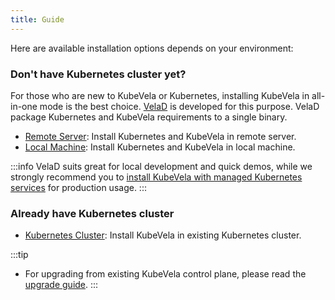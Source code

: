 ```yaml
---
title: Guide
---
```


Here are available installation options depends on your environment:

### Don't have Kubernetes cluster yet?

For those who are new to KubeVela or Kubernetes, installing KubeVela in all-in-one mode is the best choice.
[VelaD](https://github.com/kubevela/velad) is developed for this purpose. VelaD package Kubernetes and KubeVela requirements to a single binary.

- [Remote Server](./install-remote): Install Kubernetes and KubeVela in remote server.
- [Local Machine](./install-local): Install Kubernetes and KubeVela in local machine.

:::info
VelaD suits great for local development and quick demos, while we strongly recommend you to [install KubeVela with managed Kubernetes services](../platform-engineers/advanced-install#install-kubevela-with-existing-kubernetes-cluster) for production usage.
:::

### Already have Kubernetes cluster
- [Kubernetes Cluster](../platform-engineers/advanced-install#install-kubevela-with-existing-kubernetes-cluster): Install KubeVela in existing Kubernetes cluster.

:::tip
- For upgrading from existing KubeVela control plane, please read the [upgrade guide](../platform-engineers/advanced-install#upgrade).
:::
